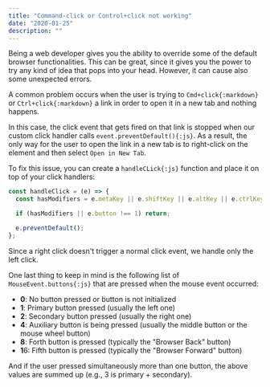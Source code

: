 ```yaml
---
title: "Command-click or Control+click not working"
date: "2020-01-25"
description: ""
---
```


Being a web developer gives you the ability to override some of the default browser functionalities.
This can be great, since it gives you the power to try any kind of idea that pops into your head.
However, it can cause also some unexpected errors.

A common problem occurs when the user is trying to `Cmd+click{:markdown}` or `Ctrl+click{:markdown}` a link in order to open it in a new tab and nothing happens.

In this case, the click event that gets fired on that link is stopped when our custom click handler calls `event.preventDefault(){:js}`.
As a result, the only way for the user to open the link in a new tab is to right-click on the element and then select `Open in New Tab`.

To fix this issue, you can create a `handleCLick{:js}` function and place it on top of your click handlers:

```js
const handleClick = (e) => {
  const hasModifiers = e.metaKey || e.shiftKey || e.altKey || e.ctrlKey;

  if (hasModifiers || e.button !== 1) return;

  e.preventDefault();
};
```

Since a right click doesn't trigger a normal click event, we handle only the left click.

One last thing to keep in mind is the following list of `MouseEvent.buttons{:js}` that are pressed when the mouse event occurred:

- **0**: No button pressed or button is not initialized
- **1**: Primary button pressed (usually the left one)
- **2**: Secondary button pressed (usually the right one)
- **4**: Auxiliary button is being pressed (usually the middle button or the mouse wheel button)
- **8**: Forth button is pressed (typically the "Browser Back" button)
- **1**6: Fifth button is pressed (typically the "Browser Forward" button)

And if the user pressed simultaneously more than one button, the above values are summed up (e.g., 3 is primary + secondary).
